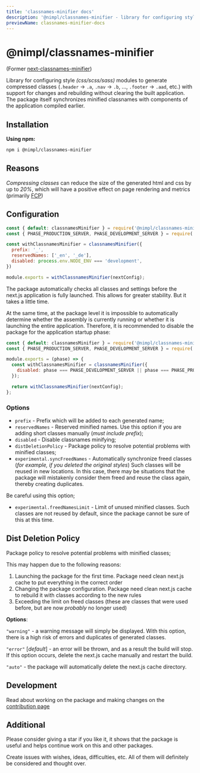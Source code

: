 ```yaml
---
title: 'classnames-minifier docs'
description: '@nimpl/classnames-minifier - library for configuring style (css/scss/sass) modules to generate compressed classes (".header" -> ".a", ".nav" -> ".b", ..., ".footer" -> ".aad", etc.) with support for changes and rebuilding without clearing the built application'
previewName: classnames-minifier-docs
---
```


# @nimpl/classnames-minifier

<PackageLinks npmName="@nimpl/classnames-minifier" githubName="nimpl-classnames-minifier" />

(Former [next-classnames-minifier](https://www.npmjs.com/package/next-classnames-minifier))

Library for configuring style _(css/scss/sass)_ modules to generate compressed classes (`.header` -> `.a`, `.nav` -> `.b`, ..., `.footer` -> `.aad`, etc.) with support for changes and rebuilding without clearing the built application. The package itself synchronizes minified classnames with components of the application compiled earlier.

## Installation

**Using npm:**
```sh npm2yarn copy
npm i @nimpl/classnames-minifier
```

## Reasons

*Compressing classes* can reduce the size of the generated html and css by up to *20%*, which will have a positive effect on page rendering and metrics (primarily [FCP](https://web.dev/first-contentful-paint/))

## Configuration

```js filename="next.config.js"
const { default: classnamesMinifier } = require('@nimpl/classnames-minifier');
const { PHASE_PRODUCTION_SERVER, PHASE_DEVELOPMENT_SERVER } = require('next/constants');

const withClassnamesMinifier = classnamesMinifier({
  prefix: '_',
  reservedNames: ['_en', '_de'],
  disabled: process.env.NODE_ENV === 'development',
})

module.exports = withClassnamesMinifier(nextConfig);
```

The package automatically checks all classes and settings before the next.js application is fully launched. This allows for greater stability. But it takes a little time.

At the same time, at the package level it is impossible to automatically determine whether the assembly is currently running or whether it is launching the entire application. Therefore, it is recommended to disable the package for the application startup phase:

```js filename="next.config.js"
const { default: classnamesMinifier } = require('@nimpl/classnames-minifier');
const { PHASE_PRODUCTION_SERVER, PHASE_DEVELOPMENT_SERVER } = require('next/constants');

module.exports = (phase) => {
  const withClassnamesMinifier = classnamesMinifier({
    disabled: phase === PHASE_DEVELOPMENT_SERVER || phase === PHASE_PRODUCTION_SERVER,
  });

  return withClassnamesMinifier(nextConfig);
};
```

### Options

* `prefix` - Prefix which will be added to each generated name;
* `reservedNames` - Reserved minified names. Use this option if you are adding short classes manually (_must include prefix_);
* `disabled` - Disable classnames minifying;
* `distDeletionPolicy` - Package policy to resolve potential problems with minified classes;
* `experimental.syncFreedNames` - Automatically synchronize freed classes (_for example, if you deleted the original styles_)
Such classes will be reused in new locations. In this case, there may be situations that the package
will mistakenly consider them freed and reuse the class again, thereby creating duplicates.

Be careful using this option;
* `experimental.freedNamesLimit` - Limit of unused minified classes. Such classes are not reused by default,
since the package cannot be sure of this at this time.

## Dist Deletion Policy

Package policy to resolve potential problems with minified classes;

This may happen due to the following reasons:

1. Launching the package for the first time. Package need clean next.js cache to put everything in the correct order
2. Changing the package configuration. Package need clean next.js cache to rebuild it with classes according to the new rules
3. Exceeding the limit on freed classes (these are classes that were used before, but are now *probably* no longer used)

**Options**:

`"warning"` - a warning message will simply be displayed.
With this option, there is a high risk of errors and duplicates of generated classes.

`"error"` [_default_] - an error will be thrown, and as a result the build will stop.
If this option occurs, delete the next.js cache manually and restart the build.

`"auto"` - the package will automatically delete the next.js cache directory.

## Development

Read about working on the package and making changes on the [contribution page](/contribution)

## Additional

Please consider giving a star if you like it, it shows that the package is useful and helps continue work on this and other packages.

Create issues with wishes, ideas, difficulties, etc. All of them will definitely be considered and thought over.
